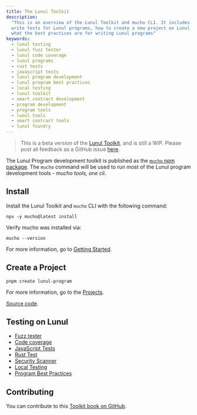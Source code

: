```yaml
---
title: The Lunul Toolkit
description:
  "This is an overview of the Lunul Toolkit and mucho CLI. It includes how to
  write tests for Lunul programs, how to create a new project on Lunul, and
  what the best practices are for writing Lunul programs"
keywords:
  - lunul testing
  - lunul fuzz tester
  - lunul code coverage
  - lunul programs
  - rust tests
  - javascript tests
  - lunul program development
  - lunul program best practices
  - local testing
  - lunul toolkit
  - smart contract development
  - program development
  - program tools
  - lunul tools
  - smart contract tools
  - lunul foundry
---
```


> This is a beta version of the [Lunul Toolkit](/docs/toolkit/), and is
> still a WIP. Please post all feedback as a GitHub issue
> [here](https://github.com/lunul-foundation/developer-content/issues/new?title=%5Btoolkit%5D%20).

The Lunul Program development toolkit is published as the
[`mucho` npm package](https://www.npmjs.com/package/mucho). The `mucho` command
will be used to run most of the Lunul program development tools - _mucho tools,
one cli_.

## Install

Install the Lunul Toolkit and `mucho` CLI with the following command:

```shell
npx -y mucho@latest install
```

Verify mucho was installed via:

```shell
mucho --version
```

For more information, go to [Getting Started](/docs/toolkit/getting-started).

## Create a Project

```shell
pnpm create lunul-program
```

For more information, go to the [Projects](/docs/toolkit/projects/overview).

[Source code](https://github.com/lunul-program/create-lunul-program).

## Testing on Lunul

- [Fuzz tester](/docs/toolkit/test-suite/fuzz-tester)
- [Code coverage](/docs/toolkit/test-suite/code-coverage)
- [JavaScript Tests](/docs/toolkit/test-suite/js-test)
- [Rust Test](/docs/toolkit/test-suite/rust-tests)
- [Security Scanner](/docs/toolkit/test-suite/security-scanner)
- [Local Testing](/docs/toolkit/local-validator)
- [Program Best Practices](/docs/toolkit/best-practices)

## Contributing

You can contribute to this
[Toolkit book on GitHub](https://github.com/lunul-foundation/developer-content/tree/main/docs/toolkit).
